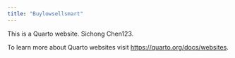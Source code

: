 ```yaml
---
title: "Buylowsellsmart"
---
```


This is a Quarto website. Sichong Chen123.

To learn more about Quarto websites visit <https://quarto.org/docs/websites>.

